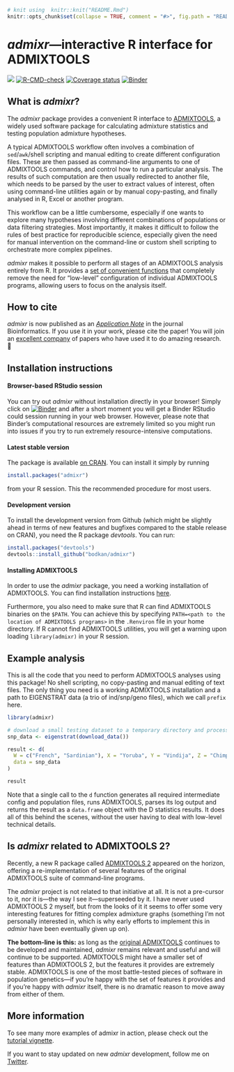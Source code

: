 ```r
# knit using  knitr::knit("README.Rmd")
knitr::opts_chunk$set(collapse = TRUE, comment = "#>", fig.path = "README-", eval = FALSE)
```

# _admixr_&mdash;interactive R interface for ADMIXTOOLS

<!-- badges: start -->
[![](https://cranlogs.r-pkg.org/badges/admixr)](https://cran.r-project.org/package=admixr)
[![R-CMD-check](https://github.com/bodkan/admixr/workflows/R-CMD-check/badge.svg)](https://github.com/bodkan/admixr/actions)
[![Coverage status](https://codecov.io/gh/bodkan/admixr/branch/main/graph/badge.svg)](https://codecov.io/github/bodkan/admixr?branch=main)
[![Binder](http://mybinder.org/badge.svg)](http://beta.mybinder.org/v2/gh/bodkan/admixr/main?urlpath=rstudio)
<!-- badges: end -->

## What is _admixr_?

The _admixr_ package provides a convenient R interface to
[ADMIXTOOLS](https://github.com/DReichLab/AdmixTools/), a widely used
software package for calculating admixture statistics and testing population
admixture hypotheses.

A typical ADMIXTOOLS workflow often involves a combination of `sed`/`awk`/shell
scripting and manual editing to create different configuration files. These are
then passed as command-line arguments to one of ADMIXTOOLS commands, and
control how to run a particular analysis. The results of such computation are
then usually redirected to another file, which needs to be parsed by the user
to extract values of interest, often using command-line utilities again or by
manual copy-pasting, and finally analysed in R, Excel or another program.

This workflow can be a little cumbersome, especially if one wants to explore many
hypotheses involving different combinations of populations or data filtering
strategies. Most importantly, it makes it difficult to follow the rules of best
practice for reproducible science, especially given the need for manual
intervention on the command-line or custom shell scripting to orchestrate more
complex pipelines.

_admixr_ makes it possible to perform all stages of an ADMIXTOOLS analysis entirely
from R. It provides a [set of convenient functions](http://bodkan.github.io/admixr/reference/index.html)
that completely remove the need for "low-level" configuration of individual ADMIXTOOLS
programs, allowing users to focus on the analysis itself.

## How to cite

_admixr_ is now published
as an [_Application Note_](https://doi.org/10.1093/bioinformatics/btz030) in the
journal Bioinformatics. If you use it in your work, please cite the paper! You
will join an [excellent company](https://scholar.google.com/scholar?oi=bibs&hl=en&cites=13286994334855947290)
of papers who have used it to do amazing research. 🙂

## Installation instructions

#### Browser-based RStudio session

You can try out _admixr_ without installation directly in your browser! Simply
click on [![Binder](http://mybinder.org/badge.svg)](http://beta.mybinder.org/v2/gh/bodkan/admixr/main?urlpath=rstudio)
and after a short moment you will get a Binder RStudio could session running
in your web browser. However, please note that Binder's computational resources
are extremely limited so you might run into issues if you try to run extremely
resource-intensive computations.

#### Latest stable version

The package is available [on
CRAN](https://cran.r-project.org/package=admixr). You can install it
simply by running

```R
install.packages("admixr")
```

from your R session. This the recommended procedure for most users.

#### Development version

To install the development version from Github (which might be
slightly ahead in terms of new features and bugfixes compared to the
stable release on CRAN), you need the R package _devtools_. You can run:

```r
install.packages("devtools")
devtools::install_github("bodkan/admixr")
```

#### Installing ADMIXTOOLS

In order to use the _admixr_ package, you need a working installation
of ADMIXTOOLS. You can find installation instructions
[here](https://github.com/DReichLab/AdmixTools/blob/master/README.INSTALL).

Furthermore, you also need to make sure that R can find ADMIXTOOLS
binaries on the `$PATH`. You can achieve this by specifying
`PATH=<path to the location of ADMIXTOOLS programs>` in the
`.Renviron` file in your home directory. If R cannot find ADMIXTOOLS utilities,
you will get a warning upon loading `library(admixr)` in your R session.

## Example analysis

This is all the code that you need to perform ADMIXTOOLS analyses using this
package! No shell scripting, no copy-pasting and manual editing of text files.
The only thing you need is a working ADMIXTOOLS installation and a path to
EIGENSTRAT data (a trio of ind/snp/geno files), which we call `prefix` here.

```r
library(admixr)

# download a small testing dataset to a temporary directory and process it for use in R
snp_data <- eigenstrat(download_data())

result <- d(
  W = c("French", "Sardinian"), X = "Yoruba", Y = "Vindija", Z = "Chimp",
  data = snp_data
)

result
```

Note that a single call to the `d` function generates all required intermediate
config and population files, runs ADMIXTOOLS, parses its log output and returns
the result as a `data.frame` object with the D statistics results. It does all of
this behind the scenes, without the user having to deal with low-level technical
details.

## Is _admixr_ related to ADMIXTOOLS 2?

Recently, a new R package called [ADMIXTOOLS 2](https://uqrmaie1.github.io/admixtools/)
appeared on the horizon, offering a re-implementation of several features of the
original ADMIXTOOLS suite of command-line programs.

The _admixr_ project is not related to that initiative at all. It is not a pre-cursor to it, nor
it is&mdash;the way I see it&mdash;superseeded by it. I have never used ADMIXTOOLS 2
myself, but from the looks of it it seems to offer some very interesting features
for fitting complex admixture graphs (something I'm not personally interested in, which
is why early efforts to implement this in _admixr_ have been eventually given up on).

**The bottom-line is this:** as long as the [original ADMIXTOOLS](https://github.com/DReichLab/AdmixTools)
continues to be developed and maintained, _admixr_ remains relevant and useful and
will continue to be supported. ADMIXTOOLS might have a smaller set of features than
ADMIXTOOLS 2, but the features it provides are extremely stable. ADMIXTOOLS is one of
the most battle-tested pieces of software in population genetics&mdash;if you're happy with
the set of features it provides and if you're happy with _admixr_ itself, there is no
dramatic reason to move away from either of them.

## More information

To see many more examples of admixr in action, please check out the
[tutorial vignette](https://bodkan.net/admixr/articles/tutorial.html).

If you want to stay updated on new _admixr_ development, follow me on
[Twitter](https://www.twitter.com/dr_bodkan).
